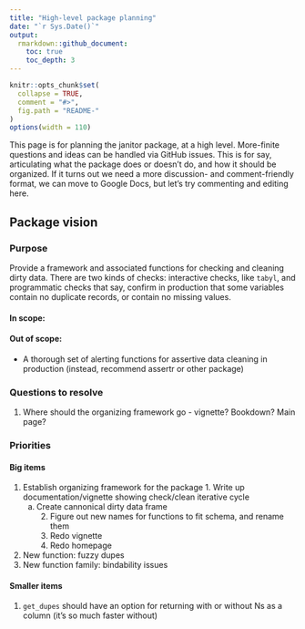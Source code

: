 ```yaml
---
title: "High-level package planning"
date: "`r Sys.Date()`"
output:
  rmarkdown::github_document:
    toc: true
    toc_depth: 3
---
```



<!-- README.md is generated from README.Rmd. Please edit that file -->

```r
knitr::opts_chunk$set(
  collapse = TRUE, 
  comment = "#>",
  fig.path = "README-"  
)
options(width = 110)
```

This page is for planning the janitor package, at a high level.  More-finite questions and ideas can be handled via GitHub issues.  This is for say, articulating what the package does or doesn't do, and how it should be organized.  If it turns out we need a more discussion- and comment-friendly format, we can move to Google Docs, but let's try commenting and editing here.

## Package vision

### Purpose

Provide a framework and associated functions for checking and cleaning dirty data.  There are two kinds of checks: interactive checks, like `tabyl`, and programmatic checks that say, confirm in production that some variables contain no duplicate records, or contain no missing values.

#### In scope:

#### Out of scope:

  * A thorough set of alerting functions for assertive data cleaning in production (instead, recommend assertr or other package)
  
### Questions to resolve

  1. Where should the organizing framework go - vignette?  Bookdown?  Main page?
  
### Priorities

#### Big items
  1.  Establish organizing framework for the package
    1. Write up documentation/vignette showing check/clean iterative cycle
      a. Create cannonical dirty data frame
    2. Figure out new names for functions to fit schema, and rename them
    3. Redo vignette
    4. Redo homepage
  2. New function: fuzzy dupes
  3. New function family: bindability issues

#### Smaller items
  1. `get_dupes` should have an option for returning with or without Ns as a column (it's so much faster without)
